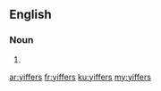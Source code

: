 ==English==

===Noun===
{{head|en}}

# {{plural of|yiffer}}

[[ar:yiffers]]
[[fr:yiffers]]
[[ku:yiffers]]
[[my:yiffers]]